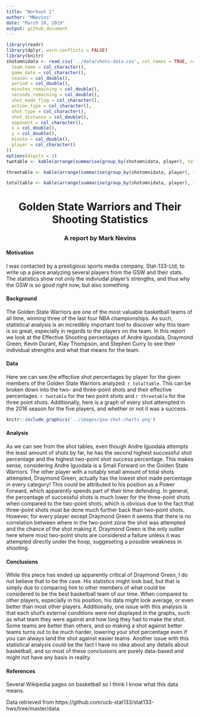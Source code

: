 ```yaml
---
title: "Workout 1"
author: "MNevins"
date: "March 10, 2019"
output: github_document
---
```


```r
library(readr)
library(dplyr, warn.conflicts = FALSE)
library(knitr)
shotomnidata <- read_csv('../data/shots-data.csv', col_names = TRUE, col_types = cols(
  team_name = col_character(),
  game_date = col_character(),
  season = col_double(),
  period = col_double(),
  minutes_remaining = col_double(),
  seconds_remaining = col_double(),
  shot_made_flag = col_character(),
  action_type = col_character(),
  shot_type = col_character(),
  shot_distance = col_double(),
  opponent = col_character(),
  x = col_double(),
  y = col_double(),
  minute = col_double(),
  player = col_character()
))
options(digits = 3)
twotable <- kable(arrange(summarise(group_by(shotomnidata, player), total_twopt = sum(shotomnidata == player & shotomnidata$shot_type == '2PT Field Goal'), madetwo = sum(shotomnidata == player & shotomnidata$shot_made_flag == 'shot_yes' & shotomnidata$shot_type == '2PT Field Goal'), perctwomade = madetwo/total_twopt), desc(perctwomade)))

threetable <- kable(arrange(summarise(group_by(shotomnidata, player), total_threept = sum(shotomnidata == player & shotomnidata$shot_type == '3PT Field Goal'), madethree = sum(shotomnidata == player & shotomnidata$shot_made_flag == 'shot_yes' & shotomnidata$shot_type == '3PT Field Goal'), percthreemade = madethree/total_threept), desc(percthreemade)))

totaltable <- kable(arrange(summarise(group_by(shotomnidata, player), total = sum(shotomnidata == player), made = sum(shotomnidata == player & shotomnidata$shot_made_flag == 'shot_yes'), perc_made = made/total), desc(perc_made)))
```

<center> <h1> Golden State Warriors and Their Shooting Statistics </h1> </center>
<center> <h3> A report by Mark Nevins </h3> </center>

#### Motivation
I was contacted by a prestigious sports media company, Stat-133-Ltd, to write up a piece analyzing several players from the GSW and their stats. The statistics show not only the indiviudal player's strengths, and thus why the GSW is so good right now, but also something.

#### Background
The Golden State Warriors are one of the most valuable basketball teams of all time, winning three of the last four NBA championships. As such, statistical analysis is an incredibly important tool to discover why this team is so great, especially in regards to the players on the team. In this report we look at the Effective Shooting percentages of Andre Iguodala, Draymond Green, Kevin Durant, Klay Thompson, and Stephen Curry to see their individual strengths and what that means for the team.

#### Data
Here we can see the effective shot percentages by player for the given members of the Golden State Warriors analyzed: `r totaltable`. This can be broken down into the two- and three-point shots and their effective percentages. `r twotable` for the two point shots and `r threetable` for the three point shots. Additionally, here is a graph of every shot attempted in the 2016 season for the five players, and whether or not it was a success. 
```r
knitr::include_graphics('../images/gsw-shot-charts.png')
```

#### Analysis
As we can see from the shot tables, even though Andre Iguodala attempts the least amount of shots by far, he has the second highest successful shot percentage and the highest two-point shot success percentage. This makes sense, considering Andre Iguodala is a Small Forward on the Golden State Warriors. The other player with a notably small amount of total shots attempted, Draymond Green, actually has the lowest shot made percentage in every category! This could be attributed to his position as a Power Forward, which apparently spends part of their time defending.
In general, the percentage of successful shots is much lower for the three-point shots when compared to the two-point shots, which is obvious due to the fact that three-point shots must be done much further back than two-point shots. However, for every player except Draymond Green it seems that there is no correlation between where in the two-point zone the shot was attempted and the chance of the shot making it. Draymond Green is the only outlier here where most two-point shots are considered a failure unless it was attempted directly under the hoop, suggeseting a possible weakness in shooting.

#### Conclusions

While this piece has ended up apparently critical of Draymond Green, I do not believe that to be the case. His statistics might look bad, but that is simply due to comparing him to other members of what could be considered to be the best basketball team of our time. When compared to other players, especially in his position, his data might look average, or even better than most other players. Additionally, one issue with this analysis is that each shot's external conditions were not displayed in the graphs, such as what team they were against and how long they had to make the shot. Some teams are better than others, and so making a shot against better teams turns out to be much harder, lowering your shot percentage even if you can always land the shot against easier teams. Another issue with this statistical analysis could be the fact I have no idea about any details about basketball, and so most of these conclusions are purely data-based and might not have any basis in reality.

#### References

Several Wikipedia pages on basketball so I think I know what this data means.

Data retrieved from https://github.com/ucb-stat133/stat133-hws/tree/master/data.
